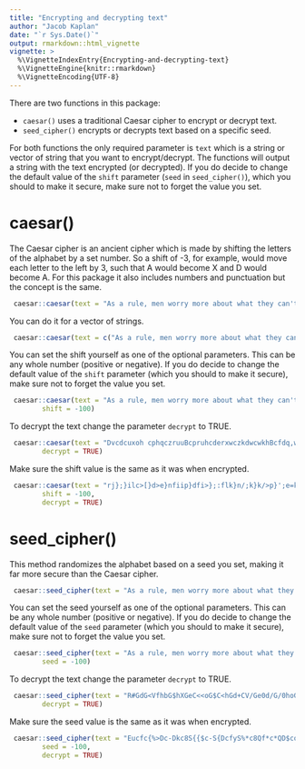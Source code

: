 ---
title: "Encrypting and decrypting text"
author: "Jacob Kaplan"
date: "`r Sys.Date()`"
output: rmarkdown::html_vignette
vignette: >
  %\VignetteIndexEntry{Encrypting-and-decrypting-text}
  %\VignetteEngine{knitr::rmarkdown}
  %\VignetteEncoding{UTF-8}
---

There are two functions in this package:

* `caesar()` uses a traditional Caesar cipher to encrypt or decrypt text.    
* `seed_cipher()` encrypts or decrypts text based on a specific seed.

For both functions the only required parameter is `text` which is a string or vector of string that you want to encrypt/decrypt. The functions will output a string with the text encrypted (or decrypted). If you do decide to change the default value of the `shift` parameter (`seed` in `seed_cipher()`), which you should to make it secure, make sure not to forget the value you set.

# caesar()

The Caesar cipher is an ancient cipher which is made by shifting the letters of the alphabet by a set number. So a shift of -3, for example, would move each letter to the left by 3, such that A would become X and D would become A. For this package it also includes numbers and punctuation but the concept is the same.  

```{r echo=TRUE}
 caesar::caesar(text = "As a rule, men worry more about what they can't see than about what they can.")
```

You can do it for a vector of strings.

```{r echo=TRUE}
 caesar::caesar(text = c("As a rule, men worry more about what they can't see than about what they can.", "The best way of avenging thyself is not to become like the wrong doer."))
```

You can set the shift yourself as one of the optional parameters. This can be any whole number (positive or negative). If you do decide to change the default value of the `shift` parameter (which you should to make it secure), make sure not to forget the value you set.

```{r echo=TRUE}
 caesar::caesar(text = "As a rule, men worry more about what they can't see than about what they can.", 
        shift = -100)
```

To decrypt the text change the parameter `decrypt` to TRUE.  

```{r echo=TRUE}
 caesar::caesar(text = "Dvcdcuxoh cphqczruuBcpruhcderxwczkdwcwkhBcfdq,wcvhhcwkdqcderxwczkdwcwkhBcfdqa",
        decrypt = TRUE)
```

Make sure the shift value is the same as it was when encrypted.

```{r echo=TRUE}
 caesar::caesar(text = "rj};}ilc>[}d>e}nfiip}dfi>};:flk}n/;k}k/>p}';e=k}j>>}k/;e};:flk}n/;k}k/>p}';e]", 
        shift = -100, 
        decrypt = TRUE)
```



# seed_cipher()

This method randomizes the alphabet based on a seed you set, making it far more secure than the Caesar cipher. 

```{r echo=TRUE}
 caesar::seed_cipher(text = "As a rule, men worry more about what they can't see than about what they can.")
```

You can set the seed yourself as one of the optional parameters. This can be any whole number (positive or negative). If you do decide to change the default value of the `seed` parameter (which you should to make it secure), make sure not to forget the value you set.

```{r echo=TRUE}
 caesar::seed_cipher(text = "As a rule, men worry more about what they can't see than about what they can.", 
        seed = -100)
```

To decrypt the text change the parameter `decrypt` to TRUE.  

```{r echo=TRUE}
 caesar::seed_cipher(text = "R#GdG<VfhbG$hXGeC<<oG$C<hGd+CV/Ge0d/G/0hoGdXg/G#hhG/0dXGd+CV/Ge0d/G/0hoG dX_",
        decrypt = TRUE)
```

Make sure the seed value is the same as it was when encrypted.

```{r echo=TRUE}
 caesar::seed_cipher(text = "Eucfc{%>Dc-Dkc8S{{$c-S{DcfyS%*c8Qf*c*QD$cofkR*cuDDc*QfkcfyS%*c8Qf*c*QD$cofki", 
        seed = -100, 
        decrypt = TRUE)
```
